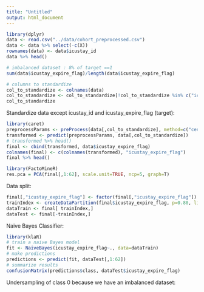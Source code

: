```yaml
---
title: "Untitled"
output: html_document
---
```


```r
library(dplyr)
data <- read.csv("../data/cohort_preprocessed.csv")
data <- data %>% select(-c(X))
rownames(data) <- data$icustay_id
data %>% head()
```

```r
# imbalanced dataset : 8% of target ==1
sum(data$icustay_expire_flag)/length(data$icustay_expire_flag)

# columns to standardize
col_to_standardize <- colnames(data)
col_to_standardize <- col_to_standardize[!col_to_standardize %in% c("icustay_id","icustay_expire_flag")]
col_to_standardize
```


Standardize data except icustay_id and icustay_expire_flag (target):
```r
library(caret)
preprocessParams <- preProcess(data[,col_to_standardize], method=c("center", "scale"))
transformed <- predict(preprocessParams, data[,col_to_standardize])
# transformed %>% head()
final <- cbind(transformed, data$icustay_expire_flag)
colnames(final) <- c(colnames(transformed), "icustay_expire_flag")
final %>% head()
```

```r
library(FactoMineR)
res.pca = PCA(final[,1:62], scale.unit=TRUE, ncp=5, graph=T)
```

Data split:
```r
final[,"icustay_expire_flag"] <- factor(final[,"icustay_expire_flag"])
trainIndex <- createDataPartition(final$icustay_expire_flag, p=0.80, list=FALSE)
dataTrain <- final[ trainIndex,]
dataTest <- final[-trainIndex,]
```

Naive Bayes Classifier:
```r
library(klaR)
# train a naive Bayes model
fit <- NaiveBayes(icustay_expire_flag~., data=dataTrain)
# make predictions
predictions <- predict(fit, dataTest[,1:62])
# summarize results
confusionMatrix(predictions$class, dataTest$icustay_expire_flag)
```

Undersampling of class 0 because we have an imbalanced dataset:
```r

```


